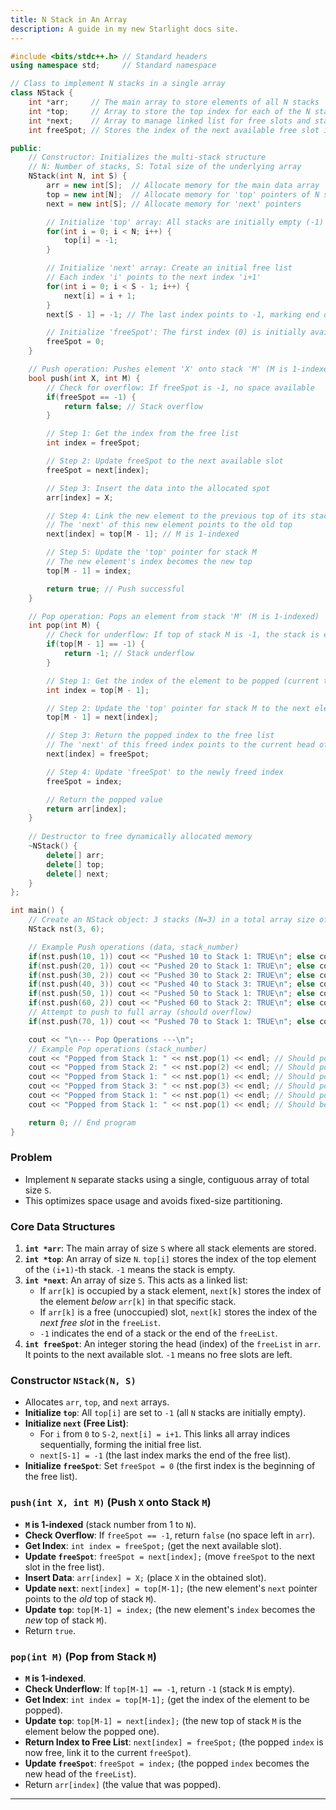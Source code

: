 ```yaml
---
title: N Stack in An Array
description: A guide in my new Starlight docs site.
---
```


```cpp
#include <bits/stdc++.h> // Standard headers
using namespace std;     // Standard namespace

// Class to implement N stacks in a single array
class NStack {
    int *arr;     // The main array to store elements of all N stacks
    int *top;     // Array to store the top index for each of the N stacks
    int *next;    // Array to manage linked list for free slots and stack elements
    int freeSpot; // Stores the index of the next available free slot in 'arr'

public:
    // Constructor: Initializes the multi-stack structure
    // N: Number of stacks, S: Total size of the underlying array
    NStack(int N, int S) {
        arr = new int[S];  // Allocate memory for the main data array
        top = new int[N];  // Allocate memory for 'top' pointers of N stacks
        next = new int[S]; // Allocate memory for 'next' pointers

        // Initialize 'top' array: All stacks are initially empty (-1)
        for(int i = 0; i < N; i++) {
            top[i] = -1;
        }

        // Initialize 'next' array: Create an initial free list
        // Each index 'i' points to the next index 'i+1'
        for(int i = 0; i < S - 1; i++) {
            next[i] = i + 1;
        }
        next[S - 1] = -1; // The last index points to -1, marking end of free list

        // Initialize 'freeSpot': The first index (0) is initially available
        freeSpot = 0;
    }

    // Push operation: Pushes element 'X' onto stack 'M' (M is 1-indexed)
    bool push(int X, int M) {
        // Check for overflow: If freeSpot is -1, no space available
        if(freeSpot == -1) {
            return false; // Stack overflow
        }

        // Step 1: Get the index from the free list
        int index = freeSpot;

        // Step 2: Update freeSpot to the next available slot
        freeSpot = next[index];

        // Step 3: Insert the data into the allocated spot
        arr[index] = X;

        // Step 4: Link the new element to the previous top of its stack
        // The 'next' of this new element points to the old top
        next[index] = top[M - 1]; // M is 1-indexed

        // Step 5: Update the 'top' pointer for stack M
        // The new element's index becomes the new top
        top[M - 1] = index;

        return true; // Push successful
    }

    // Pop operation: Pops an element from stack 'M' (M is 1-indexed)
    int pop(int M) {
        // Check for underflow: If top of stack M is -1, the stack is empty
        if(top[M - 1] == -1) {
            return -1; // Stack underflow
        }

        // Step 1: Get the index of the element to be popped (current top)
        int index = top[M - 1];

        // Step 2: Update the 'top' pointer for stack M to the next element down
        top[M - 1] = next[index];

        // Step 3: Return the popped index to the free list
        // The 'next' of this freed index points to the current head of the free list
        next[index] = freeSpot;

        // Step 4: Update 'freeSpot' to the newly freed index
        freeSpot = index;

        // Return the popped value
        return arr[index];
    }
    
    // Destructor to free dynamically allocated memory
    ~NStack() {
        delete[] arr;
        delete[] top;
        delete[] next;
    }
};

int main() {
    // Create an NStack object: 3 stacks (N=3) in a total array size of 6 (S=6)
    NStack nst(3, 6);

    // Example Push operations (data, stack_number)
    if(nst.push(10, 1)) cout << "Pushed 10 to Stack 1: TRUE\n"; else cout << "Pushed 10 to Stack 1: FALSE\n";
    if(nst.push(20, 1)) cout << "Pushed 20 to Stack 1: TRUE\n"; else cout << "Pushed 20 to Stack 1: FALSE\n";
    if(nst.push(30, 2)) cout << "Pushed 30 to Stack 2: TRUE\n"; else cout << "Pushed 30 to Stack 2: FALSE\n";
    if(nst.push(40, 3)) cout << "Pushed 40 to Stack 3: TRUE\n"; else cout << "Pushed 40 to Stack 3: FALSE\n";
    if(nst.push(50, 1)) cout << "Pushed 50 to Stack 1: TRUE\n"; else cout << "Pushed 50 to Stack 1: FALSE\n";
    if(nst.push(60, 2)) cout << "Pushed 60 to Stack 2: TRUE\n"; else cout << "Pushed 60 to Stack 2: FALSE\n";
    // Attempt to push to full array (should overflow)
    if(nst.push(70, 1)) cout << "Pushed 70 to Stack 1: TRUE\n"; else cout << "Pushed 70 to Stack 1: FALSE (Overflow)\n";

    cout << "\n--- Pop Operations ---\n";
    // Example Pop operations (stack_number)
    cout << "Popped from Stack 1: " << nst.pop(1) << endl; // Should pop 50
    cout << "Popped from Stack 2: " << nst.pop(2) << endl; // Should pop 60
    cout << "Popped from Stack 1: " << nst.pop(1) << endl; // Should pop 20
    cout << "Popped from Stack 3: " << nst.pop(3) << endl; // Should pop 40
    cout << "Popped from Stack 1: " << nst.pop(1) << endl; // Should pop 10
    cout << "Popped from Stack 1: " << nst.pop(1) << endl; // Should be -1 (underflow)

    return 0; // End program
}
```

### Problem

  * Implement `N` separate stacks using a single, contiguous array of total size `S`.
  * This optimizes space usage and avoids fixed-size partitioning.

### Core Data Structures

1.  **`int *arr`**: The main array of size `S` where all stack elements are stored.
2.  **`int *top`**: An array of size `N`. `top[i]` stores the index of the top element of the `(i+1)`-th stack. `-1` means the stack is empty.
3.  **`int *next`**: An array of size `S`. This acts as a linked list:
      * If `arr[k]` is occupied by a stack element, `next[k]` stores the index of the element *below* `arr[k]` in that specific stack.
      * If `arr[k]` is a free (unoccupied) slot, `next[k]` stores the index of the *next free slot* in the `freeList`.
      * `-1` indicates the end of a stack or the end of the `freeList`.
4.  **`int freeSpot`**: An integer storing the head (index) of the `freeList` in `arr`. It points to the next available slot. `-1` means no free slots are left.

### Constructor `NStack(N, S)`

  * Allocates `arr`, `top`, and `next` arrays.
  * **Initialize `top`**: All `top[i]` are set to `-1` (all `N` stacks are initially empty).
  * **Initialize `next` (Free List)**:
      * For `i` from `0` to `S-2`, `next[i] = i+1`. This links all array indices sequentially, forming the initial free list.
      * `next[S-1] = -1` (the last index marks the end of the free list).
  * **Initialize `freeSpot`**: Set `freeSpot = 0` (the first index is the beginning of the free list).

### `push(int X, int M)` (Push `X` onto Stack `M`)

  * **`M` is 1-indexed** (stack number from 1 to `N`).
  * **Check Overflow**: If `freeSpot == -1`, return `false` (no space left in `arr`).
  * **Get Index**: `int index = freeSpot;` (get the next available slot).
  * **Update `freeSpot`**: `freeSpot = next[index];` (move `freeSpot` to the next slot in the free list).
  * **Insert Data**: `arr[index] = X;` (place `X` in the obtained slot).
  * **Update `next`**: `next[index] = top[M-1];` (the new element's `next` pointer points to the *old* top of stack `M`).
  * **Update `top`**: `top[M-1] = index;` (the new element's `index` becomes the *new* top of stack `M`).
  * Return `true`.

### `pop(int M)` (Pop from Stack `M`)

  * **`M` is 1-indexed**.
  * **Check Underflow**: If `top[M-1] == -1`, return `-1` (stack `M` is empty).
  * **Get Index**: `int index = top[M-1];` (get the index of the element to be popped).
  * **Update `top`**: `top[M-1] = next[index];` (the new top of stack `M` is the element below the popped one).
  * **Return Index to Free List**: `next[index] = freeSpot;` (the popped `index` is now free, link it to the current `freeSpot`).
  * **Update `freeSpot`**: `freeSpot = index;` (the popped `index` becomes the new head of the `freeList`).
  * Return `arr[index]` (the value that was popped).

-----

